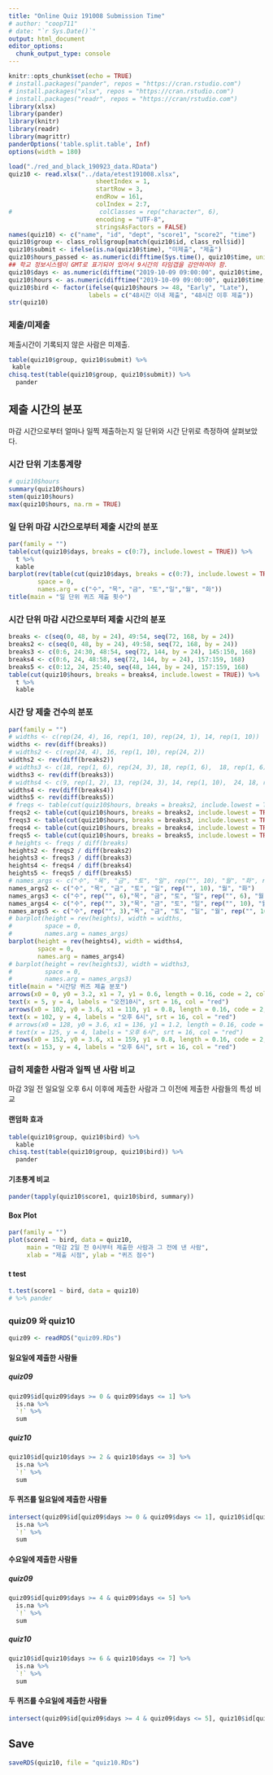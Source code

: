 ```yaml
---
title: "Online Quiz 191008 Submission Time"
# author: "coop711"
# date: "`r Sys.Date()`"
output: html_document
editor_options: 
  chunk_output_type: console
---
```


```r
knitr::opts_chunk$set(echo = TRUE)
# install.packages("pander", repos = "https://cran.rstudio.com")
# install.packages("xlsx", repos = "https://cran.rstudio.com")
# install.packages("readr", repos = "https://cran/rstudio.com")
library(xlsx)
library(pander)
library(knitr)
library(readr)
library(magrittr)
panderOptions('table.split.table', Inf)
options(width = 180)
```

<!--
### Data
-->

```r
load("./red_and_black_190923_data.RData")
quiz10 <- read.xlsx("../data/etest191008.xlsx", 
                        sheetIndex = 1, 
                        startRow = 3, 
                        endRow = 161, 
                        colIndex = 2:7, 
#                        colClasses = rep("character", 6), 
                        encoding = "UTF-8",
                        stringsAsFactors = FALSE)
names(quiz10) <- c("name", "id", "dept", "score1", "score2", "time")
quiz10$group <- class_roll$group[match(quiz10$id, class_roll$id)]
quiz10$submit <- ifelse(is.na(quiz10$time), "미제출", "제출")
quiz10$hours_passed <- as.numeric(difftime(Sys.time(), quiz10$time, units = 'days'))
## 학교 정보시스템이 GMT로 표기되어 있어서 9시간의 타임갭을 감안하여야 함.
quiz10$days <- as.numeric(difftime("2019-10-09 09:00:00", quiz10$time, units = 'days'))
quiz10$hours <- as.numeric(difftime("2019-10-09 09:00:00", quiz10$time, units = 'hours'))
quiz10$bird <- factor(ifelse(quiz10$hours >= 48, "Early", "Late"), 
                      labels = c("48시간 이내 제출", "48시간 이후 제출"))
str(quiz10)
```


### 제출/미제출

제출시간이 기록되지 않은 사람은 미제출.

```r
table(quiz10$group, quiz10$submit) %>%
 kable
chisq.test(table(quiz10$group, quiz10$submit)) %>%
  pander
```

## 제출 시간의 분포

마감 시간으로부터 얼마나 일찍 제출하는지 일 단위와 시간 단위로 측정하여 살펴보았다. 

### 시간 단위 기초통계량

```r
# quiz10$hours
summary(quiz10$hours)
stem(quiz10$hours)
max(quiz10$hours, na.rm = TRUE)
```

### 일 단위 마감 시간으로부터 제출 시간의 분포

```r
par(family = "")
table(cut(quiz10$days, breaks = c(0:7), include.lowest = TRUE)) %>%
  t %>%
  kable
barplot(rev(table(cut(quiz10$days, breaks = c(0:7), include.lowest = TRUE))), 
        space = 0,
        names.arg = c("수", "목", "금", "토","일","월", "화"))
title(main = "일 단위 퀴즈 제출 횟수")
```

### 시간 단위 마감 시간으로부터 제출 시간의 분포

```r
breaks <- c(seq(0, 48, by = 24), 49:54, seq(72, 168, by = 24))
breaks2 <- c(seq(0, 48, by = 24), 49:58, seq(72, 168, by = 24))
breaks3 <- c(0:6, 24:30, 48:54, seq(72, 144, by = 24), 145:150, 168)
breaks4 <- c(0:6, 24, 48:58, seq(72, 144, by = 24), 157:159, 168)
breaks5 <- c(0:12, 24, 25:40, seq(48, 144, by = 24), 157:159, 168)
table(cut(quiz10$hours, breaks = breaks4, include.lowest = TRUE)) %>%
  t %>%
  kable
```

### 시간 당 제출 건수의 분포

```r
par(family = "")
# widths <- c(rep(24, 4), 16, rep(1, 10), rep(24, 1), 14, rep(1, 10))
widths <- rev(diff(breaks))
# widths2 <- c(rep(24, 4), 16, rep(1, 10), rep(24, 2))
widths2 <- rev(diff(breaks2))
# widths3 <- c(18, rep(1, 6), rep(24, 3), 18, rep(1, 6),  18, rep(1, 6), 18, rep(1, 6))
widths3 <- rev(diff(breaks3))
# widths4 <- c(9, rep(1, 2), 13, rep(24, 3), 14, rep(1, 10),  24, 18, rep(1, 6))
widths4 <- rev(diff(breaks4))
widths5 <- rev(diff(breaks5))
# freqs <- table(cut(quiz10$hours, breaks = breaks2, include.lowest = TRUE))
freqs2 <- table(cut(quiz10$hours, breaks = breaks2, include.lowest = TRUE))
freqs3 <- table(cut(quiz10$hours, breaks = breaks3, include.lowest = TRUE))
freqs4 <- table(cut(quiz10$hours, breaks = breaks4, include.lowest = TRUE))
freqs5 <- table(cut(quiz10$hours, breaks = breaks5, include.lowest = TRUE))
# heights <- freqs / diff(breaks)
heights2 <- freqs2 / diff(breaks2)
heights3 <- freqs3 / diff(breaks3)
heights4 <- freqs4 / diff(breaks4)
heights5 <- freqs5 / diff(breaks5)
# names_args <- c("수", "목", "금", "토", "일", rep("", 10), "월", "화", rep("", 10))
names_args2 <- c("수", "목", "금", "토", "일", rep("", 10), "월", "화")
names_args3 <- c("수", rep("", 6),"목", "금", "토", "일", rep("", 6), "월", rep("", 6), "화", rep("", 6))
names_args4 <- c("수", rep("", 3),"목", "금", "토", "일", rep("", 10), "월", "화", rep("", 6))
names_args5 <- c("수", rep("", 3),"목", "금", "토", "일", "월", rep("", 16), "화", rep("", 12))
# barplot(height = rev(heights), width = widths, 
#         space = 0,
#         names.arg = names_args)
barplot(height = rev(heights4), width = widths4, 
        space = 0,
        names.arg = names_args4)
# barplot(height = rev(heights3), width = widths3, 
#         space = 0,
#         names.arg = names_args3)
title(main = "시간당 퀴즈 제출 분포")
arrows(x0 = 0, y0 = 3.2, x1 = 7, y1 = 0.6, length = 0.16, code = 2, col = "red", lwd = 1.5)
text(x = 5, y = 4, labels = "오전10시", srt = 16, col = "red")
arrows(x0 = 102, y0 = 3.6, x1 = 110, y1 = 0.8, length = 0.16, code = 2, col = "red", lwd = 1.5)
text(x = 102, y = 4, labels = "오후 6시", srt = 16, col = "red")
# arrows(x0 = 128, y0 = 3.6, x1 = 136, y1 = 1.2, length = 0.16, code = 2, col = "red", lwd = 1.5)
# text(x = 125, y = 4, labels = "오후 6시", srt = 16, col = "red")
arrows(x0 = 152, y0 = 3.6, x1 = 159, y1 = 0.8, length = 0.16, code = 2, col = "red", lwd = 1.5)
text(x = 153, y = 4, labels = "오후 6시", srt = 16, col = "red")
```

### 급히 제출한 사람과 일찍 낸 사람 비교

마감 3일 전 일요일 오후 6시 이후에 제출한 사람과 그 이전에 제출한 사람들의 특성 비교

#### 랜덤화 효과

```r
table(quiz10$group, quiz10$bird) %>%
  kable
chisq.test(table(quiz10$group, quiz10$bird)) %>%
  pander
```

#### 기초통계 비교

```r
pander(tapply(quiz10$score1, quiz10$bird, summary))
```

#### Box Plot

```r
par(family = "")
plot(score1 ~ bird, data = quiz10, 
     main = "마감 2일 전 0시부터 제출한 사람과 그 전에 낸 사람", 
     xlab = "제출 시점", ylab = "퀴즈 점수")
```

#### t test

```r
t.test(score1 ~ bird, data = quiz10)
# %>% pander
```

### quiz09 와 quiz10

```r
quiz09 <- readRDS("quiz09.RDs")
```

#### 일요일에 제출한 사람들

##### quiz09

```r
quiz09$id[quiz09$days >= 0 & quiz09$days <= 1] %>%
  is.na %>%
  `!` %>%
  sum 
```
##### quiz10

```r
quiz10$id[quiz10$days >= 2 & quiz10$days <= 3] %>%
  is.na %>%
  `!` %>%
  sum 
```

#### 두 퀴즈를 일요일에 제출한 사람들

```r
intersect(quiz09$id[quiz09$days >= 0 & quiz09$days <= 1], quiz10$id[quiz10$days >= 2 & quiz10$days <= 3]) %>% 
  is.na %>%
  `!` %>%
  sum
```

#### 수요일에 제출한 사람들

##### quiz09

```r
quiz09$id[quiz09$days >= 4 & quiz09$days <= 5] %>%
  is.na %>%
  `!` %>%
  sum 
```

##### quiz10

```r
quiz10$id[quiz10$days >= 6 & quiz10$days <= 7] %>%
  is.na %>%
  `!` %>%
  sum 
```

#### 두 퀴즈를 수요일에 제출한 사람들

```r
intersect(quiz09$id[quiz09$days >= 4 & quiz09$days <= 5], quiz10$id[quiz10$days >= 6 & quiz10$days <= 7]) %>% length
```

## Save

```r
saveRDS(quiz10, file = "quiz10.RDs")
```